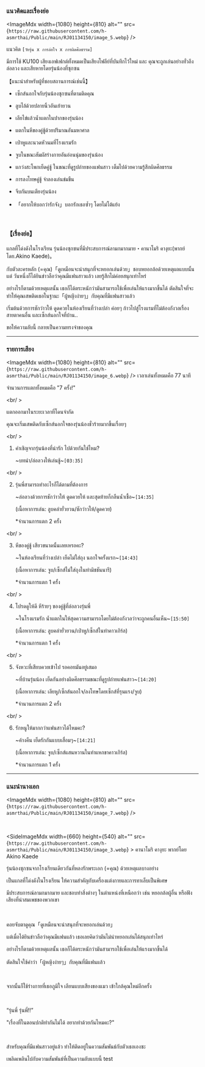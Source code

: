 ### แนวคิดและเรื่องย่อ

<ImageMdx
    width={1080}
    height={810}
    alt=""
    src={`https://raw.githubusercontent.com/h-asmrthai/Public/main/RJ01134150/image_5.webp`}
/>

แนวคิด `[วัยรุ่น x การล่อใจ x การผิดศีลธรรม]`

มีการใช้ KU100 เสียงเอฟเฟกต์ทั้งหมดเป็นเสียงโฟลีย์ที่บันทึกไว้ใหม่ และ
คุณจะถูกเล่นอย่างทั่วถึง ล่อลวง และเสียหายโดยรุ่นน้องที่ซุกซน

【แนะนำสำหรับผู้ที่ชอบสถานการณ์เช่นนี้】

-   เซ็กส์นอกใจกับรุ่นน้องซุกซนที่ตามติดคุณ

-   ลูบไล้ด้วยปลายนิ้วอันเย้ายวน

-   เลียไข่แล้วน้ำแตกในปากของรุ่นน้อง

-   แตกในหีของคู่ชู้ด้วยปริมาณอันมหาศาล

-   เป่าหูและนวดหัวนมที่โรงแรมรัก

-   จูบในขณะสัมผัสร่างกายอันอ่อนนุ่มของรุ่นน้อง

-   แกว่งสะโพกเย็ดคู่ชู้ ในขณะที่ดูรูปถ่ายของแฟนสาว เต็มไปด้วยความรู้สึกผิดศีลธรรม

-   การลงโทษคู่ชู้ จำลองเล่นข่มขืน

-   จีบกันบนเตียงรุ่นน้อง

-   「อยากให้บอกว่ารักจัง」บอกรักเธอซ้ำๆ โดยไม่โต้แย้ง

<br />

### 【เรื่องย่อ】

แกลที่โด่งดังในโรงเรียน รุ่นน้องซุกซนที่มีประสบการณ์ลามกมากมาย・คานาโมริ คางุยะ(พากย์โดย.Akino Kaede)。

กับตัวละครหลัก (=คุณ)「ดูเหมือนจะน่าสนุกที่จะหยอกเล่นด้วย」ชอบหยอกล้อด้วยเหตุผลแบบนั้น แต่ วันหนึ่งก็ได้ยินข่าวลือว่าคุณมีแฟนสาวแล้ว เลยรู้สึกไม่ค่อยสนุกเท่าไหร่

อย่างไรก็ตามด้วยเหตุผลนั้น เธอก็ได้ตระหนักว่ามันสามารถใช้เพื่อเล่นให้แรงมากขึ้นได้ ตัดสินใจที่จะทำให้คุณเสพติดเธอในฐานะ「ผู้หญิงง่ายๆ」กับคุณที่มีแฟนสาวแล้ว

เริ่มต้นด้วยการชักว่าวให้ ดูดควยในห้องเรียนที่ว่างเปล่า ค่อยๆ ก้าวไปสู่โรงแรมที่ไม่ต้องกังวลเรื่องสายตาคนอื่น และเซ็กส์นอกใจที่บ้าน..

ขอให้ความลับนี้ กลายเป็นความทรงจำของคุณ

---

### รายการเสียง

<ImageMdx
    width={1080}
    height={810}
    alt=""
    src={`https://raw.githubusercontent.com/h-asmrthai/Public/main/RJ01134150/image_6.webp`}
/>
เวลาเล่นทั้งหมดคือ 77 นาที

จำนวนการแตกทั้งหมดคือ "7 ครั้ง!"

<br/ >

แตกออกมาในระยะเวลาที่โดนจำกัด

คุณจะเริ่มเสพติดกับเซ็กส์นอกใจของรุ่นน้องชั่วร้ายมากขึ้นเรื่อยๆ

<br/ >

1. คำเชิญจากรุ่นน้องที่น่ารัก ไปด้วยกันใช่ไหม?

    ~บทนำ/ล่อลวงให้เล่นชู้~`[03:35]`

<br/ >

2. รุ่นพี่สามารถทำอะไรก็ได้ตามที่ต้องการ

    ~ล่อลวงด้วยการชักว่าวให้ ดูดควยให้ และสุดท้ายก็กลืนน้ำเชื้อ~`[14:35]`

    (เนื้อหาการเล่น: ลูบคลำยั่วยวน/ชักว่าวให้/ดูดควย)

    \*จำนวนการแตก 2 ครั้ง

<br/ >

3. หีของคู่ชู้ เสียวขนาดนั้นเลยเหรอคะ?

    ~ในห้องเรียนที่ว่างเปล่า เย็ดไม่ใส่ถุง นอกใจครั้งแรก~`[14:43]`

    (เนื้อหาการเล่น: จูบ/เซ็กส์ไม่ใส่ถุงในท่ามิชชันนารี)

    \*จำนวนการแตก 1 ครั้ง

<br/ >

4. โปรดดูให้ดี หีร้ายๆ ของคู่ชู้ที่ล่อลวงรุ่นพี่

    ~ในโรงแรมรัก น้ำแตกในให้สุดความสามารถโดยไม่ต้องกังวลว่าจะถูกคนอื่นเห็น~`[15:50]`

    (เนื้อหาการเล่น: ลูบคลำยั่วยวน/เป่าหู/เซ็กส์ในท่าคาวเกิร์ล)

    \*จำนวนการแตก 1 ครั้ง

<br/ >

5. จังหวะที่เสียบควยเข้าไป รอคอยมันอยู่เสมอ

    ~ที่บ้านรุ่นน้อง เย็ดกันอย่างผิดศีลธรรมขณะที่ดูรูปถ่ายแฟนสาว~`[14:20]`

    (เนื้อหาการเล่น: เลียหู/เซ็กส์นอกใจ/ลงโทษโดยเซ็กส์ที่รุนแรง/จูบ)

    \*จำนวนการแตก 2 ครั้ง

<br/ >

6. รักหนูให้มากกว่าแฟนสาวได้ไหมคะ?

    ~ค้างคืน เย็ดรักกันแบบเสื่อมๆ~`[14:21]`

    (เนื้อหาการเล่น: จูบ/เซ็กส์แสนหวานในท่าแหกขาคาวเกิร์ล)

    \*จำนวนการแตก 1 ครั้ง

---

### แนะนำนางเอก

<ImageMdx
    width={1080}
    height={810}
    alt=""
    src={`https://raw.githubusercontent.com/h-asmrthai/Public/main/RJ01134150/image_7.webp`}
/>

<br />

<SideImageMdx width={660} height={540} alt="" src={`https://raw.githubusercontent.com/h-asmrthai/Public/main/RJ01134150/image_3.webp`} >
คานาโมริ คางุยะ พากย์โดย Akino Kaede

รุ่นน้องซุกซนจากโรงเรียนเดียวกันที่หลงรักพระเอก (=คุณ) ด้วยเหตุผลบางอย่าง

เป็นแกลที่โด่งดังในโรงเรียน ให้ความสำคัญกับเครื่องแต่งกายและการทาเล็บเป็นพิเศษ

มีประสบการณ์ลามกมากมาย และชอบทำสิ่งต่างๆ ในตำแหน่งที่เหนือกว่า เช่น หยอกล้อผู้อื่น หรือฟังเสียงที่น่าสมเพชของพวกเขา

<br />

คอยจับตาดูคุณ「ดูเหมือนจะน่าสนุกที่จะหยอกเล่นด้วย」

แต่เมื่อได้ยินข่าวลือว่าคุณมีแฟนแล้ว เธอเลยคิดว่ามันไม่น่าหยอกเล่นได้สนุกเท่าไหร่

อย่างไรก็ตามด้วยเหตุผลนั้น เธอก็ได้ตระหนักว่ามันสามารถใช้เพื่อเล่นให้แรงมากขึ้นได้

ตัดสินใจใช้คำว่า「ผู้หญิงง่ายๆ」กับคุณที่มีแฟนแล้ว

<br />

จากนั้นก็ใช้ร่างกายที่เธอภูมิใจ เลียนแบบเสียงของแมว เข้าใกล้คุณใหม่อีกครั้ง

<br />

“รุ่นพี่ รุ่นพี่!!”

"เรื่องที่ในตอนปกติทำกันไม่ได้ อยากทำด้วยกันไหมคะ?"

<br />

สำหรับคุณที่มีแฟนสาวอยู่แล้ว ทำให้ติดอยู่ในความสัมพันธ์กับตัวเธอเองซะ

เพลิดเพลินไปกับความสัมพันธ์ที่เป็นความลับแบบนี้ test

</SideImageMdx>
